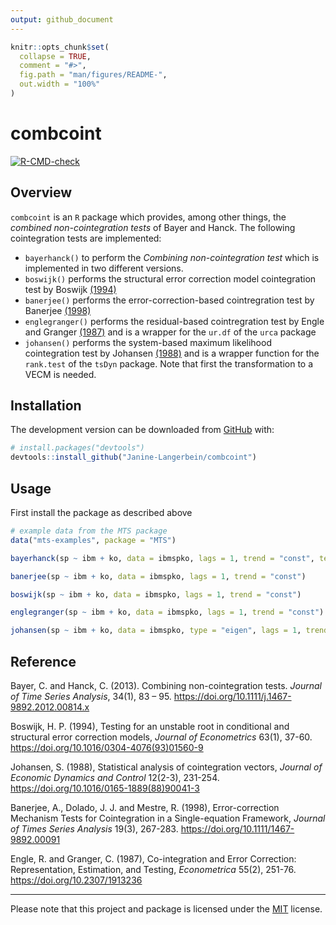 ```yaml
---
output: github_document
---
```


<!-- README.md is generated from README.Rmd. Please edit that file -->

```r
knitr::opts_chunk$set(
  collapse = TRUE,
  comment = "#>",
  fig.path = "man/figures/README-",
  out.width = "100%"
)
```

# combcoint

<!-- badges: start -->
[![R-CMD-check](https://github.com/Janine-Langerbein/combcoint/actions/workflows/R-CMD-check.yaml/badge.svg)](https://github.com/Janine-Langerbein/combcoint/actions/workflows/R-CMD-check.yaml)
<!-- badges: end -->

## Overview 

`combcoint` is an `R` package which provides, among other things, the _combined non-cointegration tests_ of Bayer and Hanck. The following cointegration tests are implemented:

* `bayerhanck()` to perform the _Combining non-cointegration test_ which is implemented in two different versions.
* `boswijk()` performs the structural error correction model cointegration test by Boswijk [(1994)](https://doi.org/10.1016/0304-4076(93)01560-9) 
* `banerjee()` performs the error-correction-based cointregration test by Banerjee [(1998)](https://doi.org/10.1111/1467-9892.00091) 
* `englegranger()` performs the residual-based cointregration test by Engle and Granger [(1987)](https://doi.org/10.2307/1913236) and is a wrapper for the `ur.df` of the `urca` package
* `johansen()` performs the system-based maximum likelihood cointegration test by Johansen [(1988)](https://doi.org/10.1016/0165-1889(88)90041-3) and is a wrapper function for the `rank.test` of the `tsDyn` package. Note that first the transformation to a VECM is needed.   

## Installation

<!--
You can install the released version of combcoint from [CRAN](https://CRAN.R-project.org) with:

```r
install.packages("combcoint")
```
-->

The development version can be downloaded from [GitHub](https://github.com/jens-klenke/combcoint) with:

```r
# install.packages("devtools")
devtools::install_github("Janine-Langerbein/combcoint")
```

## Usage

First install the package as described above

```r

# example data from the MTS package 
data("mts-examples", package = "MTS")

bayerhanck(sp ~ ibm + ko, data = ibmspko, lags = 1, trend = "const", test = "all")

banerjee(sp ~ ibm + ko, data = ibmspko, lags = 1, trend = "const")

boswijk(sp ~ ibm + ko, data = ibmspko, lags = 1, trend = "const")

englegranger(sp ~ ibm + ko, data = ibmspko, lags = 1, trend = "const")

johansen(sp ~ ibm + ko, data = ibmspko, type = "eigen", lags = 1, trend = "const")


```


## Reference 

Bayer, C. and Hanck, C. (2013). Combining non-cointegration tests. _Journal of Time Series Analysis_, 34(1), 83 -- 95. [https://doi.org/10.1111/j.1467-9892.2012.00814.x](https://doi.org/10.1111/j.1467-9892.2012.00814.x)

Boswijk, H. P. (1994), Testing for an unstable root in conditional and structural error correction models, _Journal of Econometrics_ 63(1), 37-60.
[https://doi.org/10.1016/0304-4076(93)01560-9](https://doi.org/10.1016/0304-4076(93)01560-9)

Johansen, S. (1988), Statistical analysis of cointegration vectors, _Journal of Economic Dynamics and Control_ 12(2-3), 231-254. [https://doi.org/10.1016/0165-1889(88)90041-3](https://doi.org/10.1016/0165-1889(88)90041-3)

Banerjee, A., Dolado, J. J. and Mestre, R. (1998), Error-correction Mechanism Tests for Cointegration in a Single-equation Framework, _Journal of Times Series Analysis_ 19(3), 267-283. [https://doi.org/10.1111/1467-9892.00091](https://doi.org/10.1111/1467-9892.00091)

Engle, R. and Granger, C. (1987), Co-integration and Error Correction: Representation, Estimation, and Testing, _Econometrica_ 55(2), 251-76. [https://doi.org/10.2307/1913236](https://doi.org/10.2307/1913236)


---

Please note that this project and package is licensed under the [MIT](https://github.com/jens-klenke/combcoint/blob/master/LICENSE.md) license. 
